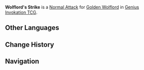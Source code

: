 {{Genius Invokation TCG Skill Infobox
|image      = Wolflord's Strike Character Card Skill.png
|type       = Normal Attack
|character  = Golden Wolflord
|element    = Geo
|matching = 1
|unaligned  = 2
|effect     = Deals 2 '''Physical DMG'''.
|order      = 1
}}
'''Wolflord's Strike''' is a [[Character Card Normal Attack|Normal Attack]] for [[Golden Wolflord (Character Card)|Golden Wolflord]] in [[Genius Invokation TCG]].

==Other Languages==
{{Other Languages
|en       = Wolflord's Strike
|zhs      = 王狼直击
|zhs_rm   = Wángláng Zhíjí
|zht      = 王狼直擊
|zht_rm   = Wángláng Zhíjí
|zh_tl    = Wolf King's Direct Strike
|ja       = ウルブズの王の直撃
|ja_rm    = 
|ja_tl    = 
|ko       = 늑대왕 강타
|ko_tl    = 
|es       = Zarpazo del Rey Acechador
|es_tl    = Lurker King's Claw Stripe
|fr       = Frappe d'alpha
|fr_tl    = Alpha's Strike
|ru       = Удар Волчьего вожака
|ru_tl    = 
|th       = Wolflord's Strike
|vi       = Vua Sói Tấn Công
|vi_tl    = 
|de       = Volltreffer des Garmfürsten
|de_tl    = {{w|Garmr|Garmr}} Duke's Direct Hit
|id       = Wolflord's Strike
|pt       = Golpe do Lorde Lupino
|pt_tl    = 
|tr       = Kurtların Efendisi'nin Saldırısı
|tr_tl    = 
|it       = Colpo del Signore dei lupi
|it_tl    = 
}}

==Change History==
{{Change History|5.2}}

==Navigation==
{{Genius Invokation TCG Skill Navbox|Golden Wolflord}}